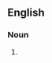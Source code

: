 ==English==

===Noun===
{{head|en|noun form|head=[[compact]] [[disc]]s}}

# {{plural of|en|compact disc}}